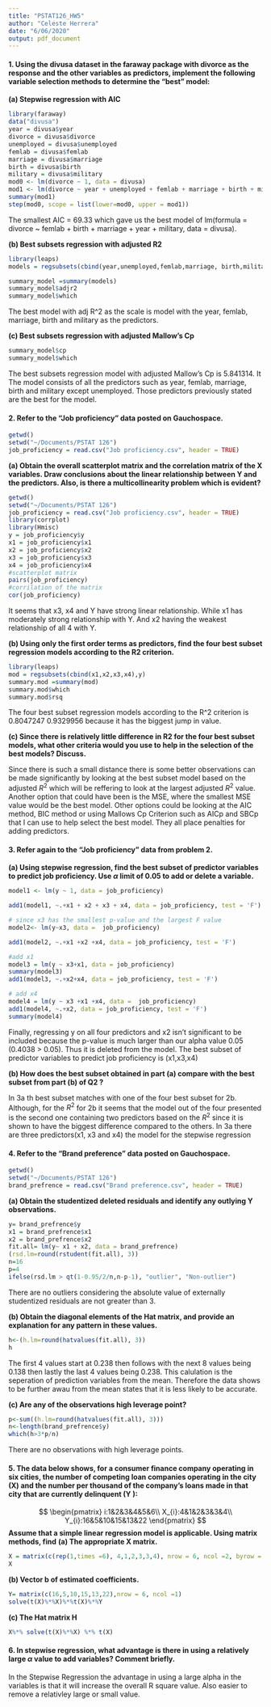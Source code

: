```yaml
---
title: "PSTAT126_HW5"
author: "Celeste Herrera"
date: "6/06/2020"
output: pdf_document
---
```



#### **1. Using the divusa dataset in the faraway package with divorce as the response and the other variables as predictors, implement the following variable selection methods to determine the “best” model:**

**(a) Stepwise regression with AIC**
```r
library(faraway)
data("divusa")
year = divusa$year
divorce = divusa$divorce
unemployed = divusa$unemployed
femlab = divusa$femlab
marriage = divusa$marriage
birth = divusa$birth
military = divusa$military
mod0 <- lm(divorce ~ 1, data = divusa)
mod1 <- lm(divorce ~ year + unemployed + femlab + marriage + birth + military, data = divusa)
summary(mod1)
step(mod0, scope = list(lower=mod0, upper = mod1))
```

The smallest AIC = 69.33 which gave us the best model of lm(formula = divorce ~ femlab + birth + marriage + year + military, data = divusa).

**(b) Best subsets regression with adjusted R2**
```r
library(leaps)
models = regsubsets(cbind(year,unemployed,femlab,marriage, birth,military),divorce)

summary_model =summary(models)
summary_model$adjr2
summary_model$which
```

The best model with adj R^2 as the scale is model with the year, femlab, marriage, birth and military as the predictors.

**(c) Best subsets regression with adjusted Mallow’s Cp**
```r
summary_model$cp
summary_model$which
```

The best subsets regression model with adjusted Mallow's Cp is 5.841314. It The model consists of all the predictors such as year, femlab, marriage, birth and military except unemployed. Those predictors previously stated are the best for the model.

#### **2. Refer to the “Job proficiency” data posted on Gauchospace.**

```r
getwd()
setwd("~/Documents/PSTAT 126")
job_proficiency = read.csv("Job proficiency.csv", header = TRUE)
```

**(a) Obtain the overall scatterplot matrix and the correlation matrix of the X variables. Draw conclusions about the linear relationship between Y and the predictors. Also, is there a multicollinearity problem which is evident?**
```r
getwd()
setwd("~/Documents/PSTAT 126")
job_proficiency = read.csv("Job proficiency.csv", header = TRUE)
library(corrplot)
library(Hmisc)
y = job_proficiency$y
x1 = job_proficiency$x1
x2 = job_proficiency$x2
x3 = job_proficiency$x3
x4 = job_proficiency$x4
#scatterplot matrix
pairs(job_proficiency)
#corrilation of the matrix
cor(job_proficiency)
```

It seems that x3, x4 and Y have strong linear relationship. While x1 has moderately strong relationship with Y. And x2 having the weakest relationship of all 4 with Y.

**(b) Using only the first order terms as predictors, find the four best subset regression models according to the R2 criterion.**
```r
library(leaps)
mod = regsubsets(cbind(x1,x2,x3,x4),y)
summary.mod =summary(mod)
summary.mod$which
summary.mod$rsq
```

The four best subset regression models according to the R^2 criterion is 0.8047247 0.9329956 because it has the biggest jump in value.

**(c) Since there is relatively little difference in R2 for the four best subset models, what other criteria would you use to help in the selection of the best models? Discuss.**

Since there is such a small distance there is some better observations can be made significantly by looking at the best subset model based on the adjusted $R^2$ which will be reffering to look at the largest adjusted $R^2$ value. Another option that could have been is the MSE, where the smallest MSE value would be the best model. Other options could be looking at the AIC method, BIC method or using Mallows Cp Criterion such as AICp and SBCp that I can use to help select the best model. They all place penalties for adding predictors.

#### **3. Refer again to the “Job proficiency” data from problem 2.**

**(a) Using stepwise regression, find the best subset of predictor variables to predict job proficiency. Use $\alpha$ limit of 0.05 to add or delete a variable.**
```r
model1 <- lm(y ~ 1, data = job_proficiency)

add1(model1, ~.+x1 + x2 + x3 + x4, data = job_proficiency, test = 'F')

# since x3 has the smallest p-value and the largest F value
model2<- lm(y~x3, data =  job_proficiency)

add1(model2, ~.+x1 +x2 +x4, data = job_proficiency, test = 'F')

#add x1
model3 = lm(y ~ x3+x1, data = job_proficiency) 
summary(model3)
add1(model3, ~.+x2+x4, data = job_proficiency, test = 'F')

# add x4
model4 = lm(y ~ x3 +x1 +x4, data =  job_proficiency)
add1(model4, ~.+x2, data = job_proficiency, test = 'F')
summary(model4)
```

Finally, regressing y on all four predictors and x2 isn’t significant to be included because the p-value is much larger than our alpha value 0.05 (0.4038 > 0.05). Thus it is deleted from the model. The best subset of predictor variables to predict job proficiency is (x1,x3,x4)


**(b) How does the best subset obtained in part (a) compare with the best subset from part (b) of Q2 ?**

In 3a th best subset matches with one of the four best subset for 2b. Although, for the $R^2$ for 2b it seems that the model out of the four presented is the second one containing two predictors based on the $R^2$ since it is shown to have the biggest difference compared to the others. In 3a there are three predictors(x1, x3 and x4) the model for the stepwise regression

#### **4. Refer to the “Brand preference” data posted on Gauchospace.**
```r
getwd()
setwd("~/Documents/PSTAT 126")
brand_prefrence = read.csv("Brand preference.csv", header = TRUE)
```

**(a) Obtain the studentized deleted residuals and identify any outlying Y observations.**
```r
y= brand_prefrence$y
x1 = brand_prefrence$x1
x2 = brand_prefrence$x2
fit.all= lm(y~ x1 + x2, data = brand_prefrence)
(rsd.lm=round(rstudent(fit.all), 3))
n=16
p=4
ifelse(rsd.lm > qt(1-0.95/2/n,n-p-1), "outlier", "Non-outlier")
```

There are no outliers considering the absolute value of externally studentized residuals are not greater than 3.

**(b) Obtain the diagonal elements of the Hat matrix, and provide an explanation for any pattern in these values.**
```r
h<-(h.lm=round(hatvalues(fit.all), 3))
h
```

The first 4 values start at 0.238 then follows with the next 8 values being 0.138 then lastly the last 4 values being 0.238. This calulation is the seperation of prediction variables from the mean. Therefore the data shows to be further awau from the mean states that it is less likely to be accurate.

**(c) Are any of the observations high leverage point?**
```r
p<-sum((h.lm=round(hatvalues(fit.all), 3)))
n<-length(brand_prefrence$y)
which(h>3*p/n)
```

There are no observations with high leverage points.

#### **5. The data below shows, for a consumer finance company operating in six cities, the number of competing loan companies operating in the city (X) and the number per thousand of the company’s loans made in that city that are currently delinquent (Y ):**

$$
\begin{pmatrix}
i:1&2&3&4&5&6\\
X_{i}:4&1&2&3&3&4\\
Y_{i}:16&5&10&15&13&22
\end{pmatrix}
$$
**Assume that a simple linear regression model is applicable. Using matrix methods, find**
**(a) The appropriate X matrix.**
```r
X = matrix(c(rep(1,times =6), 4,1,2,3,3,4), nrow = 6, ncol =2, byrow = FALSE)
X
```

**(b) Vector b of estimated coefficients.**
```r
Y= matrix(c(16,5,10,15,13,22),nrow = 6, ncol =1)
solve(t(X)%*%X)%*%t(X)%*%Y
```
**(c) The Hat matrix H**
```r
X%*% solve(t(X)%*%X) %*% t(X)
```

#### **6. In stepwise regression, what advantage is there in using a relatively large $\alpha$ value to add variables? Comment briefly.**

In the Stepwise Regression the advantage in using a large alpha in the variables is that it will increase the overall R square value. Also easier to remove a relativley large or small value.